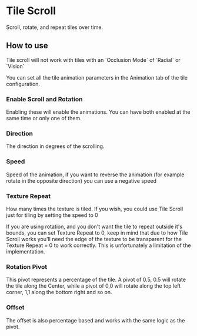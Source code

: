 
# Tile Scroll

Scroll, rotate, and repeat tiles over time.

## How to use

<Callout type='warning' emoji='⚠️'>
  Tile scroll will not work with tiles with an `Occlusion Mode` of `Radial` or
  `Vision`
</Callout>

<ImageButBetter
  src='/images/Tile-Scroll/Tsconfiguration.png'
  alt='Tile Configuration'
  width={2000}
  height={2000}
  className={styles.wikiimage}
/>
You can set all the tile animation parameters in the Animation tab of the tile configuration.

### Enable Scroll and Rotation

Enabling these will enable the animations. You can have both enabled at
the same time or only one of them.

### Direction

The direction in degrees of the scrolling.

### Speed

Speed of the animation, if you want to reverse the animation (for
example rotate in the opposite direction) you can use a negative speed

### Texture Repeat

How many times the texture is tiled. If you wish, you could use Tile
Scroll just for tiling by setting the speed to 0

If you are using rotation, and you don't want the tile to repeat outside
it's bounds, you can set Texture Repeat to 0, keep in mind that due to
how Tile Scroll works you'll need the edge of the texture to be
transparent for the Texture Repeat = 0 to work correctly. This is
unfortunately a limitation of the implementation.

### Rotation Pivot

This pivot represents a percentage of the tile. A pivot of 0.5, 0.5 will
rotate the tile along the Center, while a pivot of 0,0 will rotate along
the top left corner, 1,1 along the bottom right and so on.

### Offset

The offset is also percentage based and works with the same logic as the
pivot.
